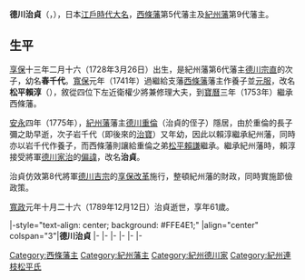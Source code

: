 {{Infobox officeholder
| name               = 德川治貞
| image              = 
| caption            = 

| office            =  [[紀州藩|紀州藩]]藩主
| term_start        = 1775年
| term_end          = 1789年
|predecessor        = [[德川重倫|德川重倫]]
| successor         = [[德川治寶|德川治寶]]

| office1            =  [[西條藩|西條藩]]藩主
| term_start1        = 1753年
| term_end1          = 1775年
|predecessor1        = {{link-ja|松平賴邑|松平頼邑}}
| successor1         = [[松平賴謙|松平賴謙]]

| birth_name         = 	
| birth_date         = {{birth date|1728|3|26}}<br>（[[享保|享保]]十三年二月十六日）
| birth_place        = 
| death_date         = {{death date and age|1789|12|12|1728|3|26}}<br>（[[寬政|寬政]]元年十月二十六日）
| death_place        = 
| module             = {{日本武士|child=yes
|時代=[[江戶時代|江戶時代]]中期－後期
|改名=春千代（[[幼名|幼名]]）→松平賴淳→治貞
|別名-紀麟公、紀州的麒麟
|戒名=香嚴院殿三品前黃門心齋圓通
|墓所={{link-ja|長保寺|長保寺}}
|朝廷官位=[[從四位|從四位下]][[近衛府|左近衛權少將]]兼[[修理職|修理大夫]]、[[玄蕃寮|玄蕃頭]]、[[京職|左京大夫]]、[[從三位|從三位]][[參議|參議]]兼右近衛權中將、[[中納言|権中納言]]
|主君=[[德川家重|德川家重]]→[[德川家治|家治]]→[[德川家齊|家齊]]
|藩=[[西條藩|西條藩]]主→[[紀州藩|紀州藩]]主
|氏族=[[紀州德川家|紀州德川家]]→[[西條松平家|西條松平家]]→紀州德川家
|父=[[德川宗直|德川宗直]]
|母=[[善修院|善修院]]
|養父=''{{link-ja|松平賴邑|松平頼邑}}''（西條藩主時期）<br />''[[德川重倫|德川重倫]]''（紀州藩主時期）
|兄=[[德川宗將|宗將]]
|弟=松平賴央、{{link-ja|松平信有|松平信有}}、富千代、{{link-ja|內藤貞幹|内藤貞幹}}
|姐=朝姬、{{link-ja|雲松院|雲松院}}（{{link-ja|伊達宗村 (仙台藩主)|伊達宗村 (仙台藩主)|伊達宗村}}正室）、常姬、友姬（{{link-ja|細川宗孝|細川宗孝}}正室）、{{link-ja|桂香院|桂香院}}（{{link-ja|池田宗泰|池田宗泰}}正室）
|妹=賢姬（{{link-ja|松平賴濟|松平頼済}}繼室）、圭姬、達姬（{{link-ja|丹羽高庸|丹羽高庸}}正室）、相姬（[[京極宮公仁親王|京極宮公仁親王]]繼室）、薰姬（[[松平賴真|松平賴真]]正室）
|正室='''[[千穗君定子|千穗君定子]]'''（{{link-ja|今出川誠季|今出川誠季}}女）
|養子= '''''[[松平賴謙|松平賴謙]]'''''、'''''[[德川治寶|德川治寶]]'''''
 }}
}}
'''德川治貞'''（{{jpn|j=徳川 治貞|kana=とくがわ はるさだ|rm=Tokugawa Harusada}}，{{bd|1728年|3月26日|1789年|12月12日}}），日本[[江戶時代|江戶時代]][[大名_(稱謂)|大名]]，[[西條藩|西條藩]]第5代藩主及[[紀州藩|紀州藩]]第9代藩主。

==生平==
[[享保|享保]]十三年二月十六（1728年3月26日）出生，是紀州藩第6代藩主[[德川宗直|德川宗直]]的次子，幼名'''春千代'''。[[寬保|寬保]]元年（1741年）過繼給支藩[[西條藩|西條藩]]藩主{{link-ja|松平賴邑|松平頼邑}}作養子並[[元服|元服]]，改名'''松平賴淳'''（{{jpn|j=松平 賴淳|kana=まつだいら よりあつ|rm=Matsudaira Yoriatsu}}），敘從四位下左近衛權少將兼修理大夫，到[[寶曆_(日本)|寶曆]]三年（1753年）繼承西條藩。

[[安永|安永]]四年（1775年），[[紀州藩|紀州藩]]藩主[[德川重倫|德川重倫]]（治貞的侄子）隱居，由於重倫的長子彌之助早逝，次子岩千代（即後來的[[德川治寶|治寶]]）又年幼，因此以賴淳繼承紀州藩，同時亦以岩千代作養子，而西條藩則讓給重倫之弟[[松平賴謙|松平賴謙]]繼承。繼承紀州藩時，賴淳接受將軍[[德川家治|德川家治]]的[[偏諱|偏諱]]，改名'''治貞'''。

治貞仿效第8代將軍[[德川吉宗|德川吉宗]]的[[享保改革|享保改革]]施行{{link-ja|藩政改革}}，整頓紀州藩的財政，同時實施節儉政策。

[[寬政|寬政]]元年十月二十六（1789年12月12日）治貞逝世，享年61歲。

{{start box}}
|-style="text-align: center; background: #FFE4E1;"
|align="center" colspan="3"|'''德川治貞'''
{{s-reg|other}}
|-
{{s-before|{{link-ja|松平賴邑|松平頼邑}}}}
{{s-title|[[西條松平家|西條松平家]]當主|1753年－1775年}}
{{s-after|[[松平賴謙|松平賴謙]]}}
|-
{{s-before|[[德川重倫|德川重倫]]}}
{{s-title|[[紀州德川家|紀州德川家]]當主|1775年－1789年}}
{{s-after|[[德川治寶|德川治寶]]}}
|-
{{s-off}}
|-
{{s-before|松平賴邑}}
{{s-title|[[西條藩|西條藩]]藩主|1753年－1775年}}
{{s-after|松平賴謙}}
|-
{{s-before|德川重倫}}
{{s-title|[[紀州藩|紀州藩]]藩主|1775年－1789年}}
{{s-after|德川治寶}}
|-
{{end box}}

{{紀州德川家|[[西條藩|西條松平家]]5代當主 / [[紀州德川家|紀州德川家]]||9代}}
{{西條藩主|松平家|5代|1753年 - 1775年}}
{{紀州藩主|德川家|9代|1775年 - 1789年}}

[[Category:西條藩主|Category:西條藩主]]
[[Category:紀州藩主|Category:紀州藩主]]
[[Category:紀州德川家|Category:紀州德川家]]
[[Category:紀州連枝松平氏|Category:紀州連枝松平氏]]